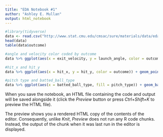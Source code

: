 ```yaml
---
title: "EDA Notebook #1"
author: "Ashley E. Mullan"
output: html_notebook
---
```



```r
#library(tidyverse)
data <- read.csv("http://www.stat.cmu.edu/cmsac/sure/materials/data/eda_projects/top_hitters_2019_batted_balls.csv")
head(data)
table(data$outcome)
```

```r
#angle and velocity color coded by outcome
data %>% ggplot(aes(x = exit_velocity, y = launch_angle, color = outcome)) + geom_point()

#hit_x and hit_y
data %>% ggplot(aes(x = hit_x, y = hit_y, color = outcome)) + geom_point(size = 1)

#pitch type and batted_ball_type
data %>% ggplot(aes(x = batted_ball_type, fill = pitch_type)) + geom_bar(position = "dodge") + facet_wrap( ~ player) + labs(x = "")
```
When you save the notebook, an HTML file containing the code and output will be saved alongside it (click the *Preview* button or press *Ctrl+Shift+K* to preview the HTML file).

The preview shows you a rendered HTML copy of the contents of the editor. Consequently, unlike *Knit*, *Preview* does not run any R code chunks. Instead, the output of the chunk when it was last run in the editor is displayed.
